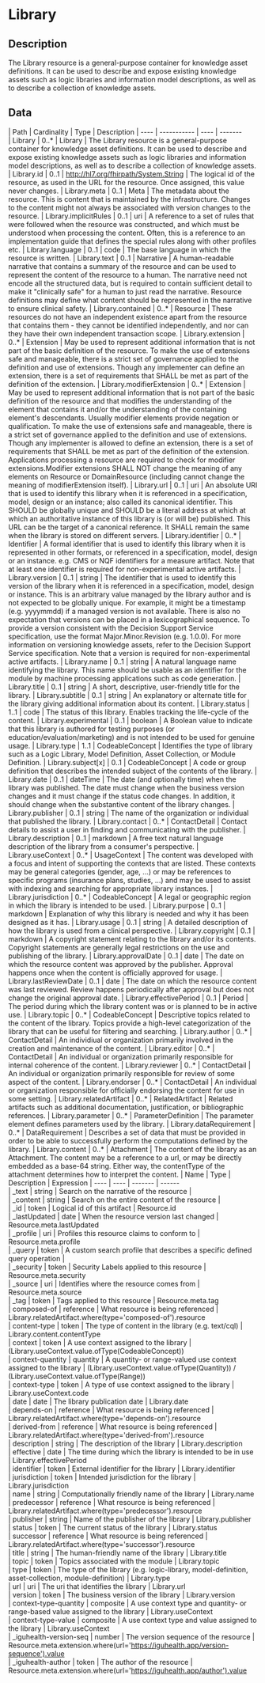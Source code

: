 
  # Library
 ## Description 
 The Library resource is a general-purpose container for knowledge asset definitions. It can be used to describe and expose existing knowledge assets such as logic libraries and information model descriptions, as well as to describe a collection of knowledge assets. 

  ## Data
  <Tabs> <TabItem value="structure" label="Structure">
   | Path | Cardinality | Type | Description
  | ---- | ----------- | ---- | -------  
 | Library | 0..* | Library | The Library resource is a general-purpose container for knowledge asset definitions. It can be used to describe and expose existing knowledge assets such as logic libraries and information model descriptions, as well as to describe a collection of knowledge assets. 
 | Library.id | 0..1 | http://hl7.org/fhirpath/System.String | The logical id of the resource, as used in the URL for the resource. Once assigned, this value never changes. 
 | Library.meta | 0..1 | Meta | The metadata about the resource. This is content that is maintained by the infrastructure. Changes to the content might not always be associated with version changes to the resource. 
 | Library.implicitRules | 0..1 | uri | A reference to a set of rules that were followed when the resource was constructed, and which must be understood when processing the content. Often, this is a reference to an implementation guide that defines the special rules along with other profiles etc. 
 | Library.language | 0..1 | code | The base language in which the resource is written. 
 | Library.text | 0..1 | Narrative | A human-readable narrative that contains a summary of the resource and can be used to represent the content of the resource to a human. The narrative need not encode all the structured data, but is required to contain sufficient detail to make it "clinically safe" for a human to just read the narrative. Resource definitions may define what content should be represented in the narrative to ensure clinical safety. 
 | Library.contained | 0..* | Resource | These resources do not have an independent existence apart from the resource that contains them - they cannot be identified independently, and nor can they have their own independent transaction scope. 
 | Library.extension | 0..* | Extension | May be used to represent additional information that is not part of the basic definition of the resource. To make the use of extensions safe and manageable, there is a strict set of governance  applied to the definition and use of extensions. Though any implementer can define an extension, there is a set of requirements that SHALL be met as part of the definition of the extension. 
 | Library.modifierExtension | 0..* | Extension | May be used to represent additional information that is not part of the basic definition of the resource and that modifies the understanding of the element that contains it and/or the understanding of the containing element's descendants. Usually modifier elements provide negation or qualification. To make the use of extensions safe and manageable, there is a strict set of governance applied to the definition and use of extensions. Though any implementer is allowed to define an extension, there is a set of requirements that SHALL be met as part of the definition of the extension. Applications processing a resource are required to check for modifier extensions.Modifier extensions SHALL NOT change the meaning of any elements on Resource or DomainResource (including cannot change the meaning of modifierExtension itself). 
 | Library.url | 0..1 | uri | An absolute URI that is used to identify this library when it is referenced in a specification, model, design or an instance; also called its canonical identifier. This SHOULD be globally unique and SHOULD be a literal address at which at which an authoritative instance of this library is (or will be) published. This URL can be the target of a canonical reference. It SHALL remain the same when the library is stored on different servers. 
 | Library.identifier | 0..* | Identifier | A formal identifier that is used to identify this library when it is represented in other formats, or referenced in a specification, model, design or an instance. e.g. CMS or NQF identifiers for a measure artifact. Note that at least one identifier is required for non-experimental active artifacts. 
 | Library.version | 0..1 | string | The identifier that is used to identify this version of the library when it is referenced in a specification, model, design or instance. This is an arbitrary value managed by the library author and is not expected to be globally unique. For example, it might be a timestamp (e.g. yyyymmdd) if a managed version is not available. There is also no expectation that versions can be placed in a lexicographical sequence. To provide a version consistent with the Decision Support Service specification, use the format Major.Minor.Revision (e.g. 1.0.0). For more information on versioning knowledge assets, refer to the Decision Support Service specification. Note that a version is required for non-experimental active artifacts. 
 | Library.name | 0..1 | string | A natural language name identifying the library. This name should be usable as an identifier for the module by machine processing applications such as code generation. 
 | Library.title | 0..1 | string | A short, descriptive, user-friendly title for the library. 
 | Library.subtitle | 0..1 | string | An explanatory or alternate title for the library giving additional information about its content. 
 | Library.status | 1..1 | code | The status of this library. Enables tracking the life-cycle of the content. 
 | Library.experimental | 0..1 | boolean | A Boolean value to indicate that this library is authored for testing purposes (or education/evaluation/marketing) and is not intended to be used for genuine usage. 
 | Library.type | 1..1 | CodeableConcept | Identifies the type of library such as a Logic Library, Model Definition, Asset Collection, or Module Definition. 
 | Library.subject[x] | 0..1 | CodeableConcept | A code or group definition that describes the intended subject of the contents of the library. 
 | Library.date | 0..1 | dateTime | The date  (and optionally time) when the library was published. The date must change when the business version changes and it must change if the status code changes. In addition, it should change when the substantive content of the library changes. 
 | Library.publisher | 0..1 | string | The name of the organization or individual that published the library. 
 | Library.contact | 0..* | ContactDetail | Contact details to assist a user in finding and communicating with the publisher. 
 | Library.description | 0..1 | markdown | A free text natural language description of the library from a consumer's perspective. 
 | Library.useContext | 0..* | UsageContext | The content was developed with a focus and intent of supporting the contexts that are listed. These contexts may be general categories (gender, age, ...) or may be references to specific programs (insurance plans, studies, ...) and may be used to assist with indexing and searching for appropriate library instances. 
 | Library.jurisdiction | 0..* | CodeableConcept | A legal or geographic region in which the library is intended to be used. 
 | Library.purpose | 0..1 | markdown | Explanation of why this library is needed and why it has been designed as it has. 
 | Library.usage | 0..1 | string | A detailed description of how the library is used from a clinical perspective. 
 | Library.copyright | 0..1 | markdown | A copyright statement relating to the library and/or its contents. Copyright statements are generally legal restrictions on the use and publishing of the library. 
 | Library.approvalDate | 0..1 | date | The date on which the resource content was approved by the publisher. Approval happens once when the content is officially approved for usage. 
 | Library.lastReviewDate | 0..1 | date | The date on which the resource content was last reviewed. Review happens periodically after approval but does not change the original approval date. 
 | Library.effectivePeriod | 0..1 | Period | The period during which the library content was or is planned to be in active use. 
 | Library.topic | 0..* | CodeableConcept | Descriptive topics related to the content of the library. Topics provide a high-level categorization of the library that can be useful for filtering and searching. 
 | Library.author | 0..* | ContactDetail | An individiual or organization primarily involved in the creation and maintenance of the content. 
 | Library.editor | 0..* | ContactDetail | An individual or organization primarily responsible for internal coherence of the content. 
 | Library.reviewer | 0..* | ContactDetail | An individual or organization primarily responsible for review of some aspect of the content. 
 | Library.endorser | 0..* | ContactDetail | An individual or organization responsible for officially endorsing the content for use in some setting. 
 | Library.relatedArtifact | 0..* | RelatedArtifact | Related artifacts such as additional documentation, justification, or bibliographic references. 
 | Library.parameter | 0..* | ParameterDefinition | The parameter element defines parameters used by the library. 
 | Library.dataRequirement | 0..* | DataRequirement | Describes a set of data that must be provided in order to be able to successfully perform the computations defined by the library. 
 | Library.content | 0..* | Attachment | The content of the library as an Attachment. The content may be a reference to a url, or may be directly embedded as a base-64 string. Either way, the contentType of the attachment determines how to interpret the content. 
</TabItem>
 <TabItem value="searchparameter" label="Search Parameters">
   | Name | Type | Description  | Expression 
    | ---- | ---- | ------- | ------  
 | _text | string | Search on the narrative of the resource |   
 | _content | string | Search on the entire content of the resource |   
 | _id | token | Logical id of this artifact | Resource.id  
 | _lastUpdated | date | When the resource version last changed | Resource.meta.lastUpdated  
 | _profile | uri | Profiles this resource claims to conform to | Resource.meta.profile  
 | _query | token | A custom search profile that describes a specific defined query operation |   
 | _security | token | Security Labels applied to this resource | Resource.meta.security  
 | _source | uri | Identifies where the resource comes from | Resource.meta.source  
 | _tag | token | Tags applied to this resource | Resource.meta.tag  
 | composed-of | reference | What resource is being referenced | Library.relatedArtifact.where(type='composed-of').resource  
 | content-type | token | The type of content in the library (e.g. text/cql) | Library.content.contentType  
 | context | token | A use context assigned to the library | (Library.useContext.value.ofType(CodeableConcept))  
 | context-quantity | quantity | A quantity- or range-valued use context assigned to the library | (Library.useContext.value.ofType(Quantity)) / (Library.useContext.value.ofType(Range))  
 | context-type | token | A type of use context assigned to the library | Library.useContext.code  
 | date | date | The library publication date | Library.date  
 | depends-on | reference | What resource is being referenced | Library.relatedArtifact.where(type='depends-on').resource  
 | derived-from | reference | What resource is being referenced | Library.relatedArtifact.where(type='derived-from').resource  
 | description | string | The description of the library | Library.description  
 | effective | date | The time during which the library is intended to be in use | Library.effectivePeriod  
 | identifier | token | External identifier for the library | Library.identifier  
 | jurisdiction | token | Intended jurisdiction for the library | Library.jurisdiction  
 | name | string | Computationally friendly name of the library | Library.name  
 | predecessor | reference | What resource is being referenced | Library.relatedArtifact.where(type='predecessor').resource  
 | publisher | string | Name of the publisher of the library | Library.publisher  
 | status | token | The current status of the library | Library.status  
 | successor | reference | What resource is being referenced | Library.relatedArtifact.where(type='successor').resource  
 | title | string | The human-friendly name of the library | Library.title  
 | topic | token | Topics associated with the module | Library.topic  
 | type | token | The type of the library (e.g. logic-library, model-definition, asset-collection, module-definition) | Library.type  
 | url | uri | The uri that identifies the library | Library.url  
 | version | token | The business version of the library | Library.version  
 | context-type-quantity | composite | A use context type and quantity- or range-based value assigned to the library | Library.useContext  
 | context-type-value | composite | A use context type and value assigned to the library | Library.useContext  
 | _iguhealth-version-seq | number | The version sequence of the resource | Resource.meta.extension.where(url='https://iguhealth.app/version-sequence').value  
 | _iguhealth-author | token | The author of the resource | Resource.meta.extension.where(url='https://iguhealth.app/author').value  

</TabItem>
</Tabs>